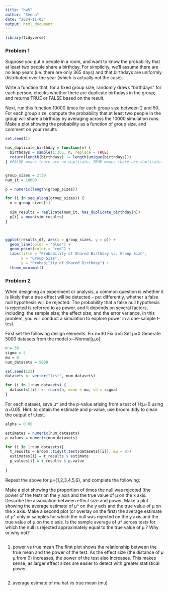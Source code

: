 ```yaml
---
title: "hw5"
author: "Senna"
date: "2024-11-05"
output: html_document
---
```



```r
library(tidyverse)
```

### Problem 1

Suppose you put n people in a room, and want to know the probability that at least two people share a birthday. For simplicity, we’ll assume there are no leap years (i.e. there are only 365 days) and that birthdays are uniformly distributed over the year (which is actually not the case).

Write a function that, for a fixed group size, randomly draws “birthdays” for each person; checks whether there are duplicate birthdays in the group; and returns TRUE or FALSE based on the result.

Next, run this function 10000 times for each group size between 2 and 50. For each group size, compute the probability that at least two people in the group will share a birthday by averaging across the 10000 simulation runs. Make a plot showing the probability as a function of group size, and comment on your results

```r

set.seed(1)

has_duplicate_birthday = function(n) {
  birthdays = sample(1:365, n, replace = TRUE)
  return(length(birthdays) != length(unique(birthdays)))
} #FALSE means there are no duplicate. TRUE means there are duplicate. 


group_sizes = 2:50  
num_it = 10000

p = numeric(length(group_sizes))

for (i in seq_along(group_sizes)) {
  n = group_sizes[i]
  
  sim_results = replicate(num_it, has_duplicate_birthday(n))
  p[i] = mean(sim_results)
}



ggplot(results_df, aes(x = group_sizes, y = p)) +
  geom_line(color = "blue") +
  geom_point(color = "red") +
  labs(title = "Probability of Shared Birthday vs. Group Size",
       x = "Group Size",
       y = "Probability of Shared Birthday") +
  theme_minimal()

```

### Problem 2

When designing an experiment or analysis, a common question is whether it is likely that a true effect will be detected – put differently, whether a false null hypothesis will be rejected. The probability that a false null hypothesis is rejected is referred to as power, and it depends on several factors, including: the sample size; the effect size; and the error variance. In this problem, you will conduct a simulation to explore power in a one-sample t-test.

First set the following design elements:
Fix n=30
Fix σ=5
Set μ=0
Generate 5000 datasets from the model x∼Normal[μ,σ]

```r
n = 30
sigma = 5
mu = 0
num_datasets = 5000

set.seed(123)  
datasets <- vector("list", num_datasets) 

for (i in 1:num_datasets) {
  datasets[[i]] <- rnorm(n, mean = mu, sd = sigma) 
}
```

For each dataset, save μ^ and the p-value arising from a test of H:μ=0 using α=0.05. Hint: to obtain the estimate and p-value, use broom::tidy to clean the output of t.test.
```r
alpha = 0.05

estimates = numeric(num_datasets)
p_values = numeric(num_datasets)

for (i in 1:num_datasets){
  t_results = broom::tidy(t.test(datasets[[i]], mu = 0))
  estimates[i] = t_results $ estimate
  p_values[i] = t_results $ p.value
  
}
```

Repeat the above for μ={1,2,3,4,5,6}, and complete the following:

Make a plot showing the proportion of times the null was rejected (the power of the test) on the y axis and the true value of μ
 on the x axis. Describe the association between effect size and power.
Make a plot showing the average estimate of μ^
 on the y axis and the true value of μ
 on the x axis. Make a second plot (or overlay on the first) the average estimate of μ^
 only in samples for which the null was rejected on the y axis and the true value of μ
 on the x axis. Is the sample average of μ^
 across tests for which the null is rejected approximately equal to the true value of μ
? Why or why not?
```r

```


1. power vs true mean
The first plot shows the relationship between the true mean and the power of the test. As the effect size (the distance of 
𝜇
μ from 0) increases, the power of the test also increases. This makes sense, as larger effect sizes are easier to detect with greater statistical power.
```r

```

2. average estmate of mu hat vs true mean (mu)
```r

```

